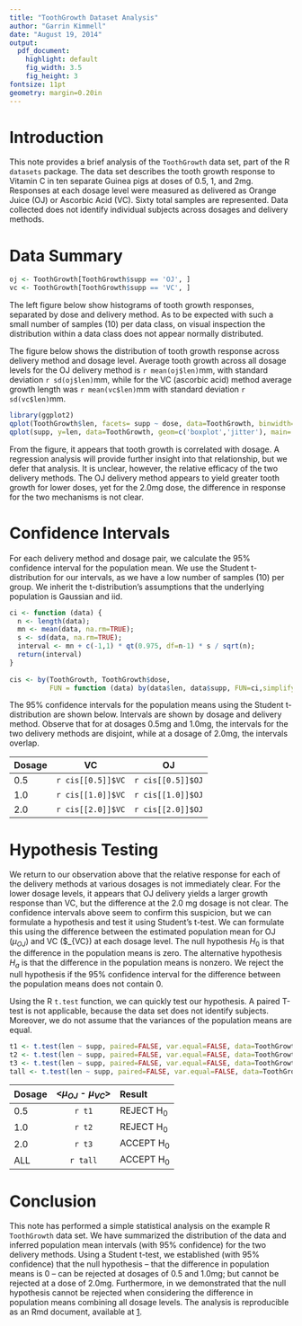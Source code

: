 ```yaml
---
title: "ToothGrowth Dataset Analysis"
author: "Garrin Kimmell"
date: "August 19, 2014"
output: 
  pdf_document:
    highlight: default
    fig_width: 3.5
    fig_height: 3
fontsize: 11pt
geometry: margin=0.20in
---
```


# Introduction

This note provides a brief analysis of the `ToothGrowth` data set, part of the R `datasets` package. The data set describes the tooth growth response to Vitamin C in ten separate Guinea pigs at doses of 0.5, 1, and 2mg. Responses at each dosage level were measured as delivered as Orange Juice (OJ) or Ascorbic Acid (VC). Sixty total samples are represented. Data collected does not identify individual subjects across dosages and delivery methods. 

# Data Summary

```r
oj <- ToothGrowth[ToothGrowth$supp == 'OJ', ]
vc <- ToothGrowth[ToothGrowth$supp == 'VC', ]
```

The left figure below show histograms of tooth growth responses, separated by dose and delivery method. As to be expected with such a small number of samples (10) per data class, on visual inspection the distribution within a data class does not appear normally distributed. 

The figure below shows the distribution of tooth growth response across delivery method and dosage level. Average tooth growth across all dosage levels for the OJ delivery method is `r mean(oj$len)`mm, with standard deviation `r sd(oj$len)`mm, while for the VC (ascorbic acid) method average growth length was `r mean(vc$len)`mm with standard deviation `r sd(vc$len)`mm.

```r
library(ggplot2)
qplot(ToothGrowth$len, facets= supp ~ dose, data=ToothGrowth, binwidth=1, xlab='Length (mm)', main='Tooth Growth Histogram') + theme(plot.title = element_text(size = rel(1.0)))
qplot(supp, y=len, data=ToothGrowth, geom=c('boxplot','jitter'), main='Tooth Growth by Supplement and Dose', ylab="Length (mm)", xlab='Supplement', facets=   . ~ dose )  + theme(plot.title = element_text(size = rel(1.0)))
```

From the figure, it appears that tooth growth is correlated with dosage. A regression analysis will provide further insight into that relationship, but we defer that analysis. It is unclear, however, the relative efficacy of the two delivery methods. The OJ delivery method appears to yield greater tooth growth for lower doses, yet for the 2.0mg dose, the difference in response for the two mechanisms is not clear.

# Confidence Intervals

For each delivery method and dosage pair, we calculate the 95% confidence interval for the population mean. 
We use the Student t-distribution for our intervals, as we have a low number of samples (10) per group. We inherit the t-distribution's assumptions that the underlying population is Gaussian and iid.


```r
ci <- function (data) {
  n <- length(data);
  mn <- mean(data, na.rm=TRUE);
  s <- sd(data, na.rm=TRUE);
  interval <- mn + c(-1,1) * qt(0.975, df=n-1) * s / sqrt(n);
  return(interval)
}
  
cis <- by(ToothGrowth, ToothGrowth$dose,
          FUN = function (data) by(data$len, data$supp, FUN=ci,simplify=FALSE), simplify=FALSE)
```

The 95% confidence intervals for the population means using the Student t-distribution are shown below. Intervals are shown by dosage and delivery method. Observe that for at dosages 0.5mg and 1.0mg, the intervals for the two delivery methods are disjoint, while at a dosage of 2.0mg, the intervals overlap.

Dosage      VC                      OJ
--------  -------------------   ----------------------
0.5       `r cis[[0.5]]$VC`        `r cis[[0.5]]$OJ`
1.0       `r cis[[1.0]]$VC`        `r cis[[1.0]]$OJ`
2.0       `r cis[[2.0]]$VC`        `r cis[[2.0]]$OJ`


# Hypothesis Testing

We return to our observation above that the relative response for each of the delivery methods at various dosages is not immediately clear. For the lower dosage levels, it appears that OJ delivery yields a larger growth response than VC, but the difference at the 2.0 mg dosage is not clear. The confidence intervals above seem to confirm this suspicion, but we can formulate a hypothesis and test it using Student's t-test. We can formulate this using the difference between the estimated population mean for OJ ($\mu_{OJ}$) and VC ($\mu_{VC}) at each dosage level. The null hypothesis $H_0$ is that the difference in the population means is zero. The alternative hypothesis $H_a$ is that the difference in the population means is nonzero. We reject the null hypothesis if the 95% confidence interval for the difference between the population means does not contain 0.

Using the R `t.test` function, we can quickly test our hypothesis. A paired T-test is not applicable, because the data set does not identify subjects. Moreover, we do not assume that the variances of the population means are equal.

```r
t1 <- t.test(len ~ supp, paired=FALSE, var.equal=FALSE, data=ToothGrowth[ToothGrowth$dose == 0.5,])$conf
t2 <- t.test(len ~ supp, paired=FALSE, var.equal=FALSE, data=ToothGrowth[ToothGrowth$dose == 1.0,])$conf
t3 <- t.test(len ~ supp, paired=FALSE, var.equal=FALSE, data=ToothGrowth[ToothGrowth$dose == 2.0,])$conf
tall <- t.test(len ~ supp, paired=FALSE, var.equal=FALSE, data=ToothGrowth)$conf
```

Dosage   <$\mu_{OJ}$ - $\mu_{VC}$>              Result
------- -------------------------------------   ------------
0.5     `r t1`                                  REJECT H$_0$
1.0     `r t2`                                  REJECT H$_0$
2.0     `r t3`                                  ACCEPT H$_0$
ALL     `r tall`                                ACCEPT H$_0$


# Conclusion

This note has performed a simple statistical analysis on the example R `ToothGrowth` data set. We have summarized the distribution of the data and inferred population mean intervals (with 95% confidence) for the two delivery methods. Using a Student t-test, we established (with 95% confidence) that the null hypothesis -- that the difference in population means is 0 -- can be rejected at dosages of 0.5 and 1.0mg; but cannot be rejected at a dose of 2.0mg. Furthermore, in we demonstrated that the null hypothesis cannot be rejected when considering the difference in population means combining all dosage levels. The analysis is reproducible as an Rmd document, available at [1].

[1]:https://github.com/garrinkimmell/stats/blob/master/project/ToothGrowth.Rmd